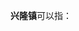 '''兴隆镇'''可以指：
{{PRC admin/disambig|13/08/22/100/000|21/01/81/104/000|21/10/21/114/000|22/03/82/106/000|23/01/26/101/000|23/05/22/101/000|37/14/24/105/000|41/13/27/104/000|42/06/83/107/000|43/12/27/102/000|50/01/12/138/000|50/01/19/105/000|50/02/36/128/000|50/02/42/105/000|51/01/22/121/000|51/03/11/102/000|51/06/23/109/000|51/06/81/109/000|51/06/83/103/000|51/16/21/108/000|51/19/21/219/000|51/20/21/115/000|51/33/22/102/000|51/34/23/117/000|52/03/28/108/000|52/23/28/109/000|61/04/23/114/000|61/07/28/105/000|61/09/26/101/000|64/04/22/101/000}}
{{disambig|cat=三字中国镇名消歧义}}